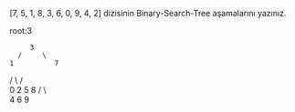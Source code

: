 
[7, 5, 1, 8, 3, 6, 0, 9, 4, 2] dizisinin Binary-Search-Tree aşamalarını yazınız.

root:3

         3
      /     \
    1          7
   /  \       /  \
  0    2     5    8
           /  \     \
          4    6      9                   